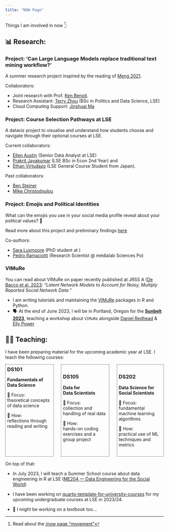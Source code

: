 ```yaml
---
title: "NOW Page"
---
```


Things I am involved in now [^1]:

## 📊 **Research**:

### Project: 'Can Large Language Models replace traditional text mining workflow?'

A summer research project inspired by the reading of [Meng 2021](http://arxiv.org/abs/2212.09271). 

Collaborators:

- Joint research with Prof. [Ken Benoit](https://kenbenoit.net/).
- Research Assistant: [Terry Zhou](github.com/tz1211) (BSc in Politics and Data Science, LSE)
- Cloud Computing Support: [Jinshuai Ma](github.com/Mayazure)
 

### Project: Course Selection Pathways at LSE

A dataviz project to visualise and understand how students choose and navigate through their optional courses at LSE. 

Current collaborators:

- [Ellen Austin](https://www.linkedin.com/in/ellen-austin-886a03a/) (Senior Data Analyst at LSE)
- [Prakrit Jayakumar](https://github.com/prakritj) (LSE BSc in Econ 2nd Year) and
- [Ethan Virtudazo](https://github.com/ethanvirtudazo) (LSE General Course Student from Japan).

Past collaborators:

- [Ben Steiner](https://github.com/BSteiner1)
- [Mike Christodoulou](https://github.com/mdc2002)

### Project: Emojis and Political Identities

What can the emojis you use in your social media profile reveal about your political values? 🤔

Read more about this project and preliminary findings [here](https://www.linkedin.com/posts/jonjoncardoso_emojis-talk-politics-activity-7072964675365208064-Ng1u)

Co-authors:

- [Sara Luxmoore](https://github.com/saraluxmoore) (PhD student at )
- [Pedro Ramaciotti](https://pedroramaciotti.github.io/) (Research Scientist @ médialab Sciences Po)

### VIMuRe

You can read about VIMuRe on paper recently published at JRSS A ([De Bacco et al. 2023](https://doi.org/10.1093/jrsssa/qnac004): "_Latent Network Models to Account for Noisy, Multiply Reported Social Network Data._"

- I am writing tutorials and maintaining the [VIMuRe](https://latentnetworks.github.io/vimure/) packages in R and Python.
- 🗣️ At the end of June 2023, I will be in Portland, Oregon for the [**Sunbelt 2023**](https://www.insna.org/events/sunbelt-2023), teaching a workshop about `VIMuRe` alongside [Daniel Redhead](https://github.com/danielredhead ) & [Elly Power](https://github.com/eapower)  

## 🧑‍🏫 **Teaching**:

I have been preparing material for the upcoming academic year at LSE. I teach the following courses:

::: columns
::: {.column style="width: 31%;height:20em;border-style: dotted;border-width: 1px;border-color: \"#fefefe\"; margin-right:0.5%;padding:1%"}
### DS101 {style="margin: 0em;"}
**Fundamentals of <br/> Data Science**

🎯 Focus: <br/> theoretical concepts of data science

📂 How: <br/> reflections through reading and writing
:::

::: {.column style="width: 31%;height:20em;border-style: dotted;border-width: 1px;border-color: \"#fefefe\"; margin-right:0%;padding-top:0em;padding:1%;"}
### DS105 {style="margin-left: 0em;"}
**Data for <br/> Data Scientists**

🎯 Focus: <br/>collection and handling of real data

📂 How: <br/>hands-on coding exercises and a group project
:::

::: {.column style="width: 30%;height:20em;border-style: dotted;border-width: 1px;border-color: \"#fefefe\"; margin-left:0.5%;padding:1%;"}
### DS202 {style="margin-left: 0em;"}
**Data Science for <br/> Social Scientists**

🎯 Focus: <br/>fundamental machine learning algorithms

📂 How: <br/>practical use of ML techniques and metrics
:::
:::

<p></p>

On top of that:

- In July 2023, I will teach a Summer School course about data engineering in R at LSE ([ME204 — Data Engineering for the Social World](https://www.lse.ac.uk/study-at-lse/summer-schools/summer-school/courses/research-methods/me204))

- I have been working on [quarto-template-for-university-courses](https://github.com/jonjoncardoso/quarto-template-for-university-courses) for my upcoming undergraduate courses at LSE in 2023/24.


- 📖 I might be working on a _textbook_ too...


[^1]: Read about the [/now page "movement"](https://sive.rs/nowff)

